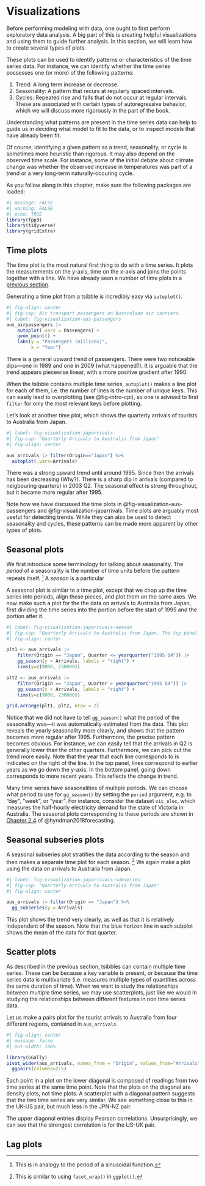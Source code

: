 # Visualizations {#sec-visualization}

Before performing modeling with data, one ought to first perform exploratory data analysis.
A big part of this is creating helpful visualizations and using them to guide further analysis.
In this section, we will learn how to create several types of plots.
 
These plots can be used to identify patterns or characteristics of the time series data.
For instance, we can identify whether the time series possesses one (or more) of the following patterns:

1. Trend: A long term increase or decrease.
2. Seasonality: A pattern that recurs at regularly spaced intervals.
3. Cycles: Repeated rise and falls that do not occur at regular intervals. These are associated with certain types of autoregressive behavior, which we will discuss more rigorously in the part of the book.

::: callout-note
Understanding what patterns are present in the time series data can help to guide us in deciding what model to fit to the data, or to inspect models that have already been fit.
:::

Of course, identifying a given pattern as a trend, seasonality, or cycle is sometimes more heuristic than rigorous.
It may also depend on the observed time scale.
For instance, some of the initial debate about climate change was whether the observed increase in temperatures was part of a trend or a very long-term naturally-occuring cycle.

As you follow along in this chapter, make sure the following packages are loaded:

```r
#| message: FALSE
#| warning: FALSE
#| echo: TRUE
library(fpp3)
library(tidyverse)
library(gridExtra)
```

## Time plots

The time plot is the most natural first thing to do with a time series. 
It plots the measurements on the y-axis, time on the x-axis and joins the points together with a line.
We have already seen a number of time plots in a [previous section](01-intro.qmd#sec-examples-tsdata).

Generating a time plot from a tsibble is incredibly easy via `autoplot()`.

```r
#| fig-align: center
#| fig-cap: Air transport passengers on Australian air carriers. 
#| label: fig-visualization-aus-passengers
aus_airpassengers |> 
    autoplot(.vars = Passengers) + 
    geom_point() + 
    labs(y = "Passengers (millions)", 
         x = "Year")
```

There is a general upward trend of passengers.
There were two noticeable dips---one in 1989 and one in 2009 (what happened?).
It is arguable that the trend appears piecewise linear, with a more positive gradient after 1990.

When the tsibble contains multiple time series, `autoplot()` makes a line plot for each of them, i.e. the number of lines is the number of unique keys.
This can easily lead to overplotting (see @fig-intro-cpi), so one is advised to first `filter` for only the most relevant keys before plotting.

Let's look at another time plot, which shows the quarterly arrivals of tourists to Australia from Japan.

```r
#| label: fig-visualization-japarrivals
#| fig-cap: "Quarterly Arrivals to Australia from Japan"
#| fig-align: center

aus_arrivals |> filter(Origin=="Japan") %>% 
  autoplot(.vars=Arrivals)
```

There was a strong upward trend until around 1995. Since then the arrivals has been decreasing (Why?).
There is a sharp dip in arrivals (compared to neigbouring quarters) in 2003 Q2.
The seasonal effect is strong throughout, but it became more regular after 1995.

Note how we have discussed the time plots in @fig-visualization-aus-passengers and @fig-visualization-japarrivals.
Time plots are arguably most useful for detecting trends.
While they can also be used to detect seasonality and cycles, these patterns can be made more apparent by other types of plots.

## Seasonal plots

We first introduce some terminology for talking about seasonality.
The *period* of a seasonality is the number of time units before the pattern repeats itself. [^1]
A *season* is a particular 

[^1]: This is in analogy to the period of a sinusoidal function.

A seasonal plot is similar to a time plot, except that we chop up the time series into periods, align these pieces, and plot them on the same axes.
We now make such a plot for the the data on arrivals to Australia from Japan, first dividing the time series into the portion before the start of 1995 and the portion after it.

```r
#| label: fig-visualization-japarrivals-season
#| fig-cap: "Quarterly Arrivals to Australia from Japan. The top panel shows arrivals up to 1994. The bottom panel shows arrivals thereafter."
#| fig-align: center

plt1 <- aus_arrivals |>
    filter(Origin == "Japan", Quarter <= yearquarter("1995 Q4")) |>
    gg_season(y = Arrivals, labels = "right") + 
    lims(y=c(9000, 230000))

plt2 <- aus_arrivals |>
    filter(Origin == "Japan", Quarter > yearquarter("1995 Q4")) |>
    gg_season(y = Arrivals, labels = "right") + 
    lims(y=c(9000, 230000))

grid.arrange(plt1, plt2, nrow = 2)
```

Notice that we did not have to tell `gg_season()` what the period of the seasonality was---it was automatically estimated from the data.
This plot reveals the yearly seasonality more clearly, and shows that the pattern becomes more regular after 1995.
Furthermore, the precise pattern becomes obvious.
For instance, we can easily tell that the arrivals in Q2 is generally lower
than the other quarters.
Furthermore, we can pick out the trend more easily.
Note that the year that each line corresponds to is indicated on the right of the line.
In the top panel, lines correspond to earlier years as we go down the y-axis.
In the bottom panel, going down corresponds to
more recent years. This reflects the change in trend.

Many time series have seasonalities of multiple periods.
We can choose what period to use for `gg_season()` by setting the `period` argument, e.g. to "day", "week", or "year".
For instance, consider the dataset `vic_elec`, which measures the half-hourly electricity demand for the state of Victoria in Australia.
The seasonal plots corresponding to these periods are shown in [Chapter 2.4](https://otexts.com/fpp3/seasonal-plots.html) of @hyndman2018forecasting.

## Seasonal subseries plots

A seasonal subseries plot stratifies the data according to the season and then makes a separate time plot for each season. [^2]
We again make a plot using the data on arrivals to Australia from Japan.

[^2]: This is similar to using `facet_wrap()` in `ggplot()`.

```r
#| label: fig-visualization-japarrivals-subseries
#| fig-cap: "Quarterly Arrivals to Australia from Japan"
#| fig-align: center

aus_arrivals |> filter(Origin == "Japan") %>% 
  gg_subseries(y = Arrivals)
```

This plot shows the trend very clearly, as well as that it is relatively independent of the season.
Note that the blue horizon line in each subplot shows the mean of the data for that quarter.

## Scatter plots

As described in the previous section, tsibbles can contain multiple time series.
These can be because a key variable is present, or because the time series data is multivariate (i.e. measures multiple types of quantities across the same duration of time).
When we want to study the relationships between multiple time series, we may use scatterplots, just like we would in studying the relationships between different features in non time series data.

Let us make a pairs plot for the tourist arrivals to Australia from four different regions, contained in `aus_arrivals`.

```r
#| fig-align: center
#| message: false
#| out-width: 100%

library(GGally)
pivot_wider(aus_arrivals, names_from = "Origin", values_from="Arrivals") |> 
  ggpairs(columns=2:5)
```

Each point in a plot on the lower diagonal is composed of readings from two time series at the same time point. 
Note that the plots on the diagonal are density plots, not time plots.
A scatterplot with a diagonal pattern suggests that the two time series are very similar. 
We see something close to this in the UK-US pair, but much less in the JPN-NZ pair.

The upper diagonal entries display Pearson correlations. Unsurprisingly, we can see that the strongest correlation is for the US-UK pair. 

## Lag plots

